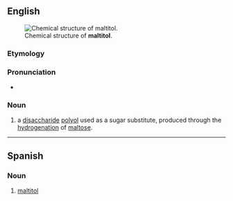 ==English==
[[Image:Maltitol.svg|thumb|Chemical structure of '''maltitol'''.]]

===Etymology===
{{suffix|en|maltite|ol}}

===Pronunciation===
* {{IPA|ˌmɔːltətɔl|lang=en}}

===Noun===
{{en-noun|-}}
{{wikipedia}}
# {{lb|en|organic chemistry}} a [[disaccharide]] [[polyol]] used as a sugar substitute, produced through the [[hydrogenation]] of [[maltose]].

----

==Spanish==
{{wikipedia|lang=es}}

===Noun===
{{es-noun|m|malitoles}}

# {{lb|es|organic compound}} [[#English|maltitol]]